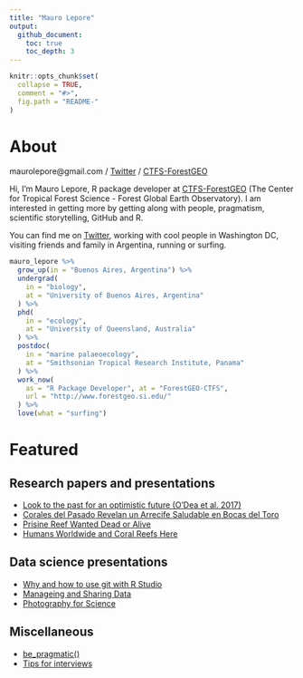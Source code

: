 ```yaml
---
title: "Mauro Lepore"
output:
  github_document:
    toc: true
    toc_depth: 3
---
```


```r
knitr::opts_chunk$set(
  collapse = TRUE,
  comment = "#>",
  fig.path = "README-"
)
```

# About

maurolepore@gmail.com / [Twitter](https://twitter.com/mauro_lepore) / [CTFS-ForestGEO](https://twitter.com/ForestGEO)

Hi, I'm Mauro Lepore, R package developer at [CTFS-ForestGEO](https://twitter.com/ForestGEO) (The Center for Tropical Forest Science - Forest Global Earth Observatory). I am interested in getting more by getting along with people, pragmatism, scientific storytelling, GitHub and R.

You can find me on [Twitter](https://twitter.com/mauro_lepore), working with cool people in Washington DC, visiting friends and family in Argentina, running or surfing.

```R
mauro_lepore %>% 
  grow_up(in = "Buenos Aires, Argentina") %>% 
  undergrad(
    in = "biology", 
    at = "University of Buenos Aires, Argentina"
  ) %>% 
  phd(
    in = "ecology", 
    at = "University of Queensland, Australia"
  ) %>% 
  postdoc(
    in = "marine palaeoecology", 
    at = "Smithsonian Tropical Research Institute, Panama"
  ) %>% 
  work_now(
    as = "R Package Developer", at = "ForestGEO-CTFS",
    url = "http://www.forestgeo.si.edu/"
  ) %>% 
  love(what = "surfing")
```

# Featured

## Research papers and presentations

- [Look to the past for an optimistic future (O'Dea et al. 2017)](https://goo.gl/U3aBC2)
- [Corales del Pasado Revelan un Arrecife Saludable en Bocas del Toro](https://twitter.com/mauro_lepore/status/837833843692474368)
- [Prisine Reef Wanted Dead or Alive](https://www.youtube.com/watch?v=MM29AB-52HY)
- [Humans Worldwide and Coral Reefs Here](http://rpubs.com/maurolepore/gbay)

## Data science presentations

- [Why and how to use git with R Studio](http://rpubs.com/maurolepore/git)
- [Manageing and Sharing Data](http://rpubs.com/maurolepore/share)
- [Photography for Science](http://rpubs.com/maurolepore/photo4science)

## Miscellaneous

- [be_pragmatic()](https://bookdown.org/maurolepore/pragmatic)
- [Tips for interviews](https://bookdown.org/maurolepore/interview)
